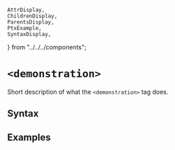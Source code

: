     AttrDisplay,
    ChildrenDisplay,
    ParentsDisplay,
    PtxExample,
    SyntaxDisplay,
} from "../../../components";

# `<demonstration>`

Short description of what the `<demonstration>` tag does.

## Syntax

<SyntaxDisplay name="demonstration" />

## Examples

    